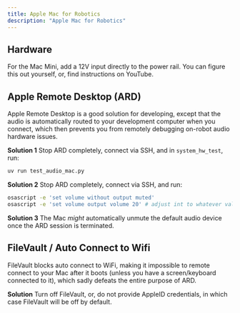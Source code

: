 ```yaml
---
title: Apple Mac for Robotics
description: "Apple Mac for Robotics"
---
```


## Hardware

For the Mac Mini, add a 12V input directly to the power rail. You can figure this out yourself, or, find instructions on YouTube.

## Apple Remote Desktop (ARD)

Apple Remote Desktop is a good solution for developing, except that the audio is automatically routed to your development computer when you connect, which then prevents you from remotely debugging on-robot audio hardware issues.

**Solution 1** Stop ARD completely, connect via SSH, and in `system_hw_test`, run:

```bash
uv run test_audio_mac.py
```

**Solution 2** Stop ARD completely, connect via SSH, and run:

```bash
osascript -e 'set volume without output muted'
osascript -e 'set volume output volume 20' # adjust int to whatever value you want
```

**Solution 3** The Mac _might_ automatically unmute the default audio device once the ARD session is terminated.

## FileVault / Auto Connect to Wifi

FileVault blocks auto connect to WiFi, making it impossible to remote connect to your Mac after it boots (unless you have a screen/keyboard connected to it), which sadly defeats the entire purpose of ARD.

**Solution** Turn off FileVault, or, do not provide AppleID credentials, in which case FileVault will be off by default.